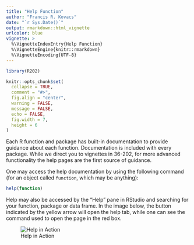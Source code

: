 ```yaml
---
title: "Help Function"
author: "Francis R. Kovacs"
date: "`r Sys.Date()`"
output: rmarkdown::html_vignette
urlcolor: blue
vignette: >
  %\VignetteIndexEntry{Help Function}
  %\VignetteEngine{knitr::rmarkdown}
  %\VignetteEncoding{UTF-8}
---
```


```r
library(R202)

knitr::opts_chunk$set(
  collapse = TRUE,
  comment = "#>",
  fig.align = "center",
  warning = FALSE,
  message = FALSE,
  echo = FALSE,
  fig.width = 7,
  height = 6
)
```

Each R function and package has built-in documentation to provide guidance about each function. Documentation is included with every package. While we direct you to vignettes in 36-202, for more advanced functionality the help pages are the first source of guidance. 

One may access the help documentation by using the following command (for an object called `function`, which may be anything):

```r
help(function)
```

Help may also be accessed by the "Help" pane in RStudio and searching for your function, package or data frame. In the image below, the button indicated by the yellow arrow will open the help tab, while one can see the command used to open the page in the red box. 

![Help in Action](help_files/help_image.png)



